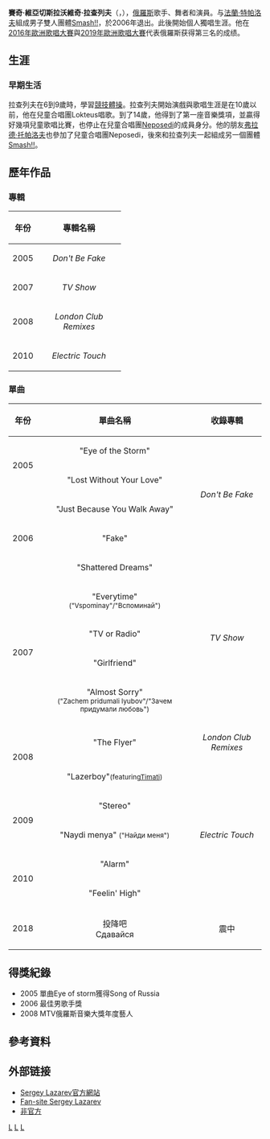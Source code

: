 {{Link style|time=2015-12-12T06:12:46+00:00}}
{{update|time=2016-05-20}}
{{noteTA
|T=zh-cn:谢尔盖·拉扎列夫;zh-hk:賽奇·拉查列夫;zh-tw:謝爾蓋·拉扎列夫
|1=zh-cn:谢尔盖·拉扎列夫;zh-hk:賽奇·拉查列夫;zh-tw:謝爾蓋·拉扎列夫
|2=zh-cn:谢尔盖;zh-hk:賽奇;zh-tw:謝爾蓋
|3=zh-cn:拉扎列夫;zh-hk:拉查列夫;zh-tw:拉扎列夫
}}
{{Infobox musical artist 
| Name            = 賽奇·拉查列夫<br />Sergey Lazarev<br />{{lang|ru|Сергей Лазарев}}
| Img             = ESC2016 - Russia Meet & Greet 15.jpg
| Img_capt        = 拉扎列夫於[[2016年歐洲歌唱大賽|2016年歐洲歌唱大賽]]賽後的見面會
| Background      = 歌手
| Birth_name      = Сергей Вячеславович Лазарев
| Alias           = 
| birth_date      = {{Birth date and age|1983|4|1|df=yes}}
| birth_place     = {{USSR}}[[莫斯科|莫斯科]]
| Genre           = [[流行音樂|流行]]、[[舞曲|舞曲]]
| Occupation      = [[歌手|歌手]]
| Years_active    = 1993起至今
| Label           = [[索尼音樂娛樂|索尼音樂娛樂]]
| Associated_acts = [[Smash!!|Smash!!]]、[[法蘭·特帕洛夫|法蘭·特帕洛夫]]、[[:en:Neposedi|Neposedi]]、[[尤莉亚·欧列伽芙娜·沃尔科娃|尤莉亚·沃尔科娃]]、[[列娜·谢尔盖耶芙娜·卡其娜|列娜·卡其娜]]
| URL             = {{URL|http://www.sergeylazarev.ru}}
}}

'''賽奇·維亞切斯拉沃維奇·拉查列夫'''（{{lang-ru|Сергей Вячеславович Лазарев}}，{{bd|1983年|4月1日}}），[[俄羅斯|俄羅斯]]歌手、舞者和演員。与[[法蘭·特帕洛夫|法蘭·特帕洛夫]]組成男子雙人團體[[Smash!!|Smash!!]]，於2006年退出。此後開始個人獨唱生涯。他在[[2016年歐洲歌唱大賽|2016年歐洲歌唱大賽]]與[[2019年歐洲歌唱大賽|2019年歐洲歌唱大賽]]代表俄羅斯获得第三名的成绩。

== 生涯 ==
=== 早期生活 ===
拉查列夫在6到9歲時，學習[[競技體操|競技體操]]。拉查列夫開始演戲與歌唱生涯是在10歲以前，他在兒童合唱團Lokteus唱歌。到了14歲，他得到了第一座音樂獎項，並贏得好幾項兒童歌唱比賽，也停止在兒童合唱團[[:En:Neposedi|Neposedi]]的成員身分。他的朋友[[法兰·特帕洛夫|弗拉德·托帕洛夫]]也參加了兒童合唱團Neposedi，後來和拉查列夫一起組成另一個團體[[Smash!!|Smash!!]]。

<!-- === 舞台劇 ===
=== Smash!! ===
=== 個人歌手 ===

== 其他表現 == 
-->

== 歷年作品 ==
=== 專輯 ===
{|class="wikitable"
!align="center"|年份
!align="center" width="150"|專輯名稱
|-
|align="center" rowspan="1"|2005
|rowspan="1"|''Don't Be Fake''
|-
|align="center" rowspan="1"|2007
|rowspan="1"|''TV Show''
|-
|align="center" rowspan="1"|2008
|rowspan="1"|''London Club Remixes''
|-
|align="center" rowspan="1"|2010
|rowspan="1"|''Electric Touch''
|}

=== 單曲 ===
{|class="wikitable"
!align="center"|年份
!align="center"|單曲名稱
!align="center"|收錄專輯
|-
|align="center" rowspan="2"|2005
|"Eye of the Storm"
|rowspan="4"|''Don't Be Fake''
|-
|"Lost Without Your Love"
|-
|align="center" rowspan="3"|2006
|"Just Because You Walk Away"
|-
|"Fake"
|-
|"Shattered Dreams"
|rowspan="5"|''TV Show''
|-
|align="center" rowspan="4"|2007
|"Everytime"<br><small>("Vspominay"/"Вспоминай")</small>
|-
|"TV or Radio"
|-
|"Girlfriend"
|-
|"Almost Sorry"<br /><small>("Zachem pridumali lyubov"/"Зачем придумали любовь")</small>
|-
|align="center" rowspan="2"|2008
|"The Flyer"
|''London Club Remixes''
|-
|"Lazerboy"<small>(featuring[[:en:Timati|Timati]])</small>
|rowspan="5"|''Electric Touch''
|-
|align="center" rowspan="2"|2009
|"Stereo"
|-
|"Naydi menya" <small>("Найди меня")</small>
|-
|align="center" rowspan="2"|2010
|"Alarm"
|-
|"Feelin' High"
|-
|align="center" rowspan="1"|2018
|投降吧<br>Сдавайся
|震中<br>{{link-fi|В эпицентре|V epitsentre}}
|}

== 得獎紀錄 ==
* 2005 單曲Eye of storm獲得Song of Russia
* 2006 {{Link-en|MTV俄羅斯音樂大獎|MTV Russia Music Awards}}最佳男歌手獎
* 2008 MTV俄羅斯音樂大獎年度藝人

== 參考資料 ==

== 外部链接 ==
{{commonscat|Sergey Lazarev}}
* [http://www.sergeylazarev.ru/ Sergey Lazarev官方網站] {{Wayback|url=http://www.sergeylazarev.ru/ |date=20080913215211 }}
* [https://web.archive.org/web/20100802163829/http://www.sergeylazarev.name/ Fan-site Sergey Lazarev]
* [https://web.archive.org/web/20090401061818/http://www.sl-chat.net/ 非官方]

{{Authority control}}
[[Category:俄罗斯男歌手|L]]
[[Category:莫斯科人|L]]
[[Category:歐洲歌唱大賽參賽者|L]]